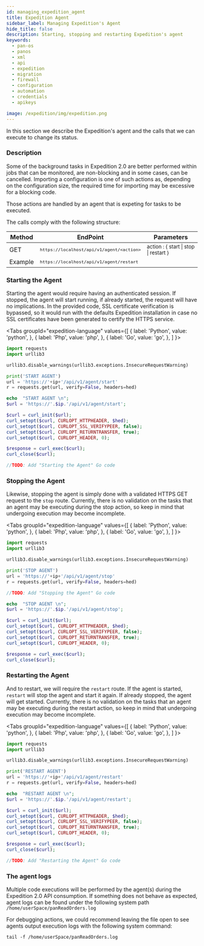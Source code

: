 ```yaml
---
id: managing_expedition_agent
title: Expedition Agent
sidebar_label: Managing Expedition's Agent
hide_title: false
description: Starting, stopping and restarting Expedition's agent
keywords:
  - pan-os
  - panos
  - xml
  - api
  - expedition
  - migration
  - firewall
  - configuration
  - automation
  - credentials
  - apikeys

image: /expedition/img/expedition.png
---
```




In this section we describe the Expedition's agent and the calls that we can execute to change its status.

### Description

Some of the background tasks in Expedition 2.0 are better performed within jobs that can be monitored, are non-blocking and in some cases, can be cancelled.
Importing a configuration is one of such actions as, depending on the configuration size, the required time for importing may be excessive for a blocking code.

Those actions are handled by an agent that is expeting for tasks to be executed.

The calls comply with the following structure:

| Method  | EndPoint                                                 | Parameters                                           |
| ------- | -------------------------------------------------------- | ---------------------------------------------------- |
| GET     | <small>`https://localhost/api/v1/agent/<action>`</small> | <small>action : \{ start \| stop \| restart }</small> |
| Example | <small>`https://localhost/api/v1/agent/restart`</small>  | <small></small>                                      |

### Starting the Agent

Starting the agent would require having an authenticated session. If stopped, the agent will start running, if already started, the request will have no implications.
In the provided code, SSL certificate verification is bypassed, so it would run with the defaults Expedition installation in case no SSL certificates have been generated
to certify the HTTPS service.

<Tabs
groupId="expedition-language"
values={[
{ label: 'Python', value: 'python', },
{ label: 'Php', value: 'php', },
{ label: 'Go', value: 'go', },
]
}>  
<TabItem value="python">

```python
import requests
import urllib3

urllib3.disable_warnings(urllib3.exceptions.InsecureRequestWarning)

print('START AGENT')
url = 'https://'+ip+'/api/v1/agent/start'
r = requests.get(url, verify=False, headers=hed)
```

</TabItem>

<TabItem value="php">

```php
echo  "START AGENT \n";
$url = 'https://'.$ip.'/api/v1/agent/start';

$curl = curl_init($url);
curl_setopt($curl, CURLOPT_HTTPHEADER, $hed);
curl_setopt($curl, CURLOPT_SSL_VERIFYPEER, false);
curl_setopt($curl, CURLOPT_RETURNTRANSFER, true);
curl_setopt($curl, CURLOPT_HEADER, 0);

$response = curl_exec($curl);
curl_close($curl);
```
<TabItem value="go">

```go
//TODO: Add "Starting the Agent" Go code
```

</TabItem> 
</Tabs>

### Stopping the Agent

Likewise, stopping the agent is simply done with a validated HTTPS GET request to the `stop` route.
Currently, there is no validation on the tasks that an agent may be executing during the stop action, so keep in mind that undergoing execution may become incomplete.

<Tabs
groupId="expedition-language"
values={[
{ label: 'Python', value: 'python', },
{ label: 'Php', value: 'php', },
{ label: 'Go', value: 'go', },
]
}>  
<TabItem value="python">

```python
import requests
import urllib3

urllib3.disable_warnings(urllib3.exceptions.InsecureRequestWarning)

print('STOP AGENT')
url = 'https://'+ip+'/api/v1/agent/stop'
r = requests.get(url, verify=False, headers=hed)
```
</TabItem> 
<TabItem value="go">

```go
//TODO: Add "Stopping the Agent" Go code
```

</TabItem>

<TabItem value="php">

```php
echo  "STOP AGENT \n";
$url = 'https://'.$ip.'/api/v1/agent/stop';

$curl = curl_init($url);
curl_setopt($curl, CURLOPT_HTTPHEADER, $hed);
curl_setopt($curl, CURLOPT_SSL_VERIFYPEER, false);
curl_setopt($curl, CURLOPT_RETURNTRANSFER, true);
curl_setopt($curl, CURLOPT_HEADER, 0);

$response = curl_exec($curl);
curl_close($curl);
```

</TabItem> 
</Tabs>

### Restarting the Agent

And to restart, we will require the `restart` route. If the agent is started, `restart` will stop the agent and start it again. If already stopped, the agent will get started.
Currently, there is no validation on the tasks that an agent may be executing during the restart action, so keep in mind that undergoing execution may become incomplete.

<Tabs
groupId="expedition-language"
values={[
{ label: 'Python', value: 'python', },
{ label: 'Php', value: 'php', },
{ label: 'Go', value: 'go', },
]
}>  
<TabItem value="python">

```python
import requests
import urllib3

urllib3.disable_warnings(urllib3.exceptions.InsecureRequestWarning)

print('RESTART AGENT')
url = 'https://'+ip+'/api/v1/agent/restart'
r = requests.get(url, verify=False, headers=hed)
```

</TabItem>

<TabItem value="php">

```php
echo  "RESTART AGENT \n";
$url = 'https://'.$ip.'/api/v1/agent/restart';

$curl = curl_init($url);
curl_setopt($curl, CURLOPT_HTTPHEADER, $hed);
curl_setopt($curl, CURLOPT_SSL_VERIFYPEER, false);
curl_setopt($curl, CURLOPT_RETURNTRANSFER, true);
curl_setopt($curl, CURLOPT_HEADER, 0);

$response = curl_exec($curl);
curl_close($curl);
```
</TabItem> 
<TabItem value="go">

```go
//TODO: Add "Restarting the Agent" Go code
```

</TabItem> 
</Tabs>

### The agent logs

Multiple code executions will be performed by the agent(s) during the Expedition 2.0 API consumption.
If something does not behave as expected, agent logs can be found under the following system path
`/home/userSpace/panReadOrders.log`

For debugging actions, we could recommend leaving the file open to see agents output execution logs with the following system command:

```system
tail -f /home/userSpace/panReadOrders.log
```
